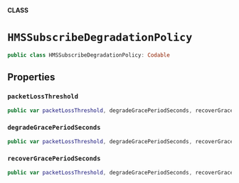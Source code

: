 **CLASS**

# `HMSSubscribeDegradationPolicy`

```swift
public class HMSSubscribeDegradationPolicy: Codable
```

## Properties
### `packetLossThreshold`

```swift
public var packetLossThreshold, degradeGracePeriodSeconds, recoverGracePeriodSeconds: Int?
```

### `degradeGracePeriodSeconds`

```swift
public var packetLossThreshold, degradeGracePeriodSeconds, recoverGracePeriodSeconds: Int?
```

### `recoverGracePeriodSeconds`

```swift
public var packetLossThreshold, degradeGracePeriodSeconds, recoverGracePeriodSeconds: Int?
```
